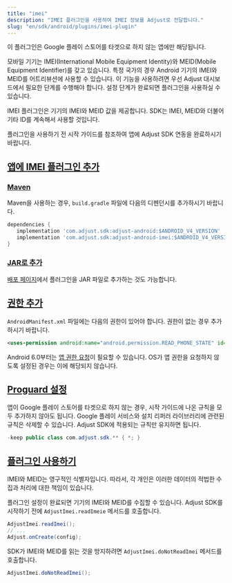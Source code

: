 ```yaml
---
title: "imei"
description: "IMEI 플러그인을 사용하여 IMEI 정보를 Adjust로 전달합니다."
slug: "en/sdk/android/plugins/imei-plugin"
---
```

<callout type="important"> 

이 플러그인은 Google 플레이 스토어를 타겟으로 하지 않는 앱에만 해당됩니다.
</Callout> 

모바일 기기는 IMEI\(International Mobile Equipment Identity\)와 MEID\(Mobile Equipment Identifier\)를 갖고 있습니다. 특정 국가의 경우 Android 기기의 IMEI와 MEID를 어트리뷰션에 사용할 수 있습니다. 이 기능을 사용하려면 우선 Adjust 대시보드에서 필요한 단계를 수행해야 합니다. 설정 단계가 완료되면 플러그인을 사용하실 수 있습니다.

IMEI 플러그인은 기기의 IMEI와 MEID 값을 제공합니다. SDK는 IMEI, MEID와 더불어 기타 ID를 계속해서 사용할 것입니다.

플러그인을 사용하기 전 시작 가이드를 참조하여 앱에 Adjust SDK 연동을 완료하시기 바랍니다.

[앱에 IMEI 플러그인 추가](add-imei-plugin-to-your-app)
----------------------------------------------

### [Maven](maven)

Maven을 사용하는 경우, `build.gradle` 파일에 다음의 디펜던시를 추가하시기 바랍니다. 
<codeblock title="build.gradle"> 

```groovy
dependencies {
   implementation 'com.adjust.sdk:adjust-android:$ANDROID_V4_VERSION'
   implementation 'com.adjust.sdk:adjust-android-imei:$ANDROID_V4_VERSION'
}

```

</CodeBlock> 

### [JAR로 추가](add-as-jar)

[배포 페이지](https://github.com/adjust/android_sdk/releases)에서 플러그인을 JAR 파일로 추가하는 것도 가능합니다.

[권한 추가](add-permission)
-----------------------

`AndroidManifest.xml` 파일에는 다음의 권한이 있어야 합니다. 권한이 없는 경우 추가하시기 바랍니다.
<codeblock title="AndroidManifest.xml"> 

```xml
<uses-permission android:name="android.permission.READ_PHONE_STATE" id="sl-md0000000" />
```

</CodeBlock> 

Android 6\.0부터는 [앱 권한 요청](https://developer.android.com/training/permissions/requesting)이 필요할 수 있습니다. OS가 앱 권한을 요청하지 않도록 설정된 경우는 이에 해당되지 않습니다.

[Proguard 설정](proguard-settings)
--------------------------------

앱이 Google 플레이 스토어를 타겟으로 하지 않는 경우, 시작 가이드에 나온 규칙을 모두 추가하지 않아도 됩니다. Google 플레이 서비스와 설치 리퍼러 라이브러리에 관련된 규칙은 삭제할 수 있습니다. Adjust SDK에 적용되는 규칙만 유지하면 됩니다.
<codeblock title="Proguard.pro"> 

```java
-keep public class com.adjust.sdk.** { *; }
```

</CodeBlock> 

[플러그인 사용하기](use-the-plugin)
---------------------------

<callout type="important"> 

IMEI와 MEID는 영구적인 식별자입니다. 따라서, 각 개인은 이러한 데이터의 적법한 수집과 처리에 대한 책임이 있습니다.
</Callout> 

플러그인 설정이 완료되면 기기의 IMEI와 MEID를 수집할 수 있습니다. Adjust SDK를 시작하기 전에 `AdjustImei.readImeie` 메서드를 호출합니다.
<tabs> <tab title="Java"> 

```java
AdjustImei.readImei();
// ...
Adjust.onCreate(config);
```

</Tab> </Tabs> 

SDK가 IMEI와 MEID를 읽는 것을 방지하려면 `AdjustImei.doNotReadImei` 메서드를 호출합니다.
<tabs> <tab title="Java"> 

```java
AdjustImei.doNotReadImei();
```

</Tab> </Tabs>

